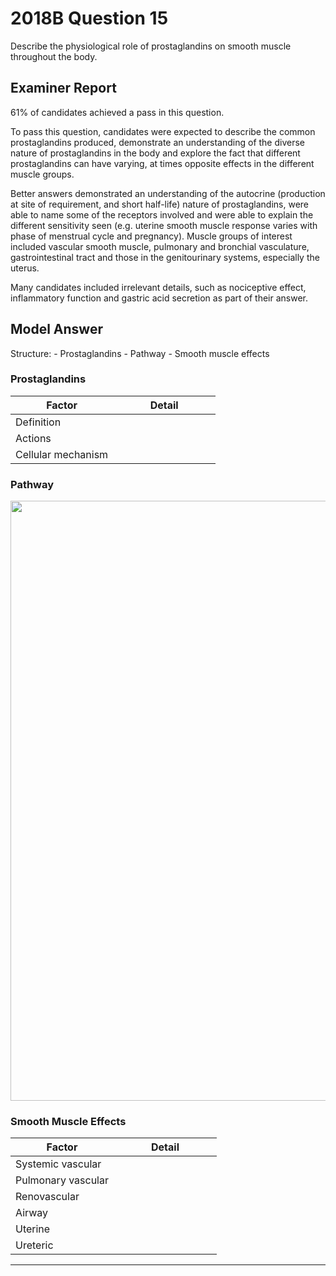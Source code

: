 # 2018B Question 15 

Describe the physiological role of prostaglandins on smooth muscle throughout the body.


## Examiner Report

61% of candidates achieved a pass in this question.


To pass this question, candidates were expected to describe the common prostaglandins produced, demonstrate an understanding of the diverse nature of prostaglandins in the body and explore the fact that different prostaglandins can have varying, at times opposite effects in the different muscle groups.


Better answers demonstrated an understanding of the autocrine (production at site of requirement, and short half-life) nature of prostaglandins, were able to name some of the receptors involved and were able to explain the different sensitivity seen (e.g. uterine smooth muscle response varies with phase of menstrual cycle and pregnancy). Muscle groups of interest included vascular smooth muscle, pulmonary and bronchial vasculature, gastrointestinal tract and those in the genitourinary systems, especially the uterus.


Many candidates included irrelevant details, such as nociceptive effect, inflammatory function and gastric acid secretion as part of their answer.


## Model Answer

Structure:
- Prostaglandins
- Pathway
- Smooth muscle effects

### Prostaglandins


|Factor|Detail|
| -- | -- |
|Definition|<p>- Lipid mediators derived from arachidonic acid</p><p>- Production induced by cyclo-oxygenase</p><p>&emsp;- COX-1: Constitutive, for homeostasis</p><p>&emsp;- COX-2: Inducible, for inflammation etc</p>|
|Actions|<p>- Autocrine and/or paracrine</p><p>- Inhibitory or excitatory</p><p>- Two PGs may have opposing effects at the same tissue</p><p>&emsp;- e.g. TXA~2~ vasoconstriction, PGI~2~ vasodilation</p><p>- One PG may have different effects on different tissues</p><p>&emsp;- e.g. PGI~2~ vasodilation, GIT smooth muscle constriction</p>|
|Cellular mechanism|<p>- Bind to G protein coupled receptors</p><p>&emsp;- Gs : ↑ cAMP</p><p>&emsp;- Gi : ↓ cAMP</p><p>&emsp;- Gq : ↑ IP3/DAG → ↑ Ca^2+^</p>|

### Pathway


<img src="/resources/prostaglandins.svg" style="width: 60pc;">

### Smooth Muscle Effects


|Factor|Detail|
| -- | -- |
|Systemic vascular|<p>- PGI2 Vasodilatation (e.g. By vascular endothelium), promotes rapid laminar flow</p><p>- TXA2 Vasoconstriction (e.g. ↑ Release by platelet in tissue injury), assists haemostasis</p><p>(Low dose aspirin: ↓ TXA2 but ↔PGI2 → ↓ Risk AMI)</p>|
|Pulmonary vascular|<p>- PGD2 → ↓ HPV</p><p>- (Leukotrienes → ↑ HPV)</p>|
|Renovascular|<p>- Contributes to hormonal autoregulation of GFR, i.e. Renin-angiotensin system</p><p>- ↓ NaCl to macula densa → ↑ PGE2, PGI2 release → ↑ Renin release</p><p>- (NSAID → Risk of renal impairment, fluid retention)</p>|
|Airway|<p>- PGD2, PGF2α → Bronchoconstriction</p><p>- PGE2 → Bronchodilatation</p><p>(Corticosteroids → ↓ Airway reactivity in asthma)</p>|
|Uterine|<p>- PGE2, PGF2α → Myometrial contraction</p><p>- Important in menstruation, labour</p><p>- Receptors always present cf. oxytocin receptors upregulated at 36/40</p><p>(Misoprostol and exogenous PGF2α reduce risk of PPH)</p>|
|Ureteric|<p>- PGE2 → Relax</p><p>- PGF2α → Contract</p><p>(NSAID useful in renal colic)</p>|


--- 

